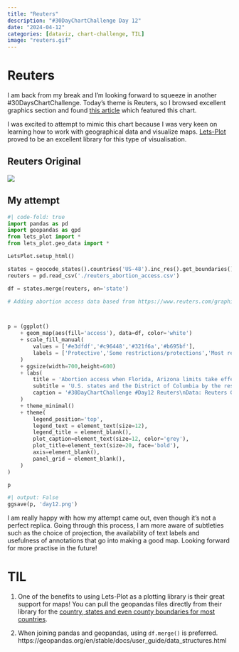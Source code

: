 ```yaml
---
title: "Reuters"
description: "#30DayChartChallenge Day 12"
date: "2024-04-12"
categories: [dataviz, chart-challenge, TIL]
image: "reuters.gif"
---
```


# Reuters
I am back from my break and I'm looking forward to squeeze in another #30DaysChartChallenge. Today's theme is Reuters, so I browsed excellent graphics section and found [this article](https://www.reuters.com/graphics/USA-ABORTION/DISTANCE/jnvwxorwkpw/) which featured this chart.

I was excited to attempt to mimic this chart because I was very keen on learning how to work with geographical data and visualize maps. [Lets-Plot](https://lets-plot.org/python/index.html) proved to be an excellent library for this type of visualisation.

::: {.panel-tabset}
## Reuters Original
![](./reuters_original.png)

## My attempt
```python
#| code-fold: true
import pandas as pd
import geopandas as gpd
from lets_plot import *
from lets_plot.geo_data import *

LetsPlot.setup_html()

states = geocode_states().countries('US-48').inc_res().get_boundaries()
reuters = pd.read_csv('./reuters_abortion_access.csv')

df = states.merge(reuters, on='state')

# Adding abortion access data based from https://www.reuters.com/graphics/USA-ABORTION/DISTANCE/jnvwxorwkpw/



p = (ggplot()
    + geom_map(aes(fill='access'), data=df, color='white')
    + scale_fill_manual(
        values = ['#e3dfdf','#c96448','#321f6a','#b695bf'],
        labels = ['Protective','Some restrictions/protections','Most restrictive','Restrictive or very restrictive']
    )
    + ggsize(width=700,height=600)
    + labs(
        title = 'Abortion access when Florida, Arizona limits take effect',
        subtitle = 'U.S. states and the District of Columbia by the restrictiveness of their abortion policies',
        caption = '#30DayChartChallenge #Day12 Reuters\nData: Reuters Graphics\nMade by: www.ddanieltan.com'
    ) 
    + theme_minimal()
    + theme(
        legend_position='top',
        legend_text = element_text(size=12),
        legend_title = element_blank(),
        plot_caption=element_text(size=12, color='grey'),
        plot_title=element_text(size=20, face='bold'),
        axis=element_blank(),
        panel_grid = element_blank(),
    )
)

p
```

:::


```python
#| output: False
ggsave(p, 'day12.png')
```

I am really happy with how my attempt came out, even though it's not a perfect replica. Going through this process, I am more aware of subtleties such as the choice of projection, the availability of text labels and usefulness of annotations that go into making a good map. Looking forward for more practise in the future! 


# TIL

1. One of the benefits to using Lets-Plot as a plotting library is their great support for maps! You can pull the geopandas files directly from their library for the [country, states and even county boundaries for most countries](https://lets-plot.org/python/pages/geocoding.html).

2. When joining pandas and geopandas, using `df.merge()` is preferred. https://geopandas.org/en/stable/docs/user_guide/data_structures.html
